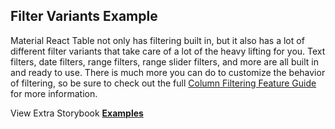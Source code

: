 
<Head>
  <title>{'Filter Variants Example - Material React Table V3 Docs'}</title>
  <meta
    name="description"
    content="An example of Material React Table which shows all of the powerful built-in filter variants."
  />
  <meta
    property="og:title"
    content="Filter Variants Material React Table Example"
  />
  <meta
    property="og:description"
    content="An example of Material React Table which shows all of the powerful built-in filter variants."
  />
</Head>

## Filter Variants Example

Material React Table not only has filtering built in, but it also has a lot of different filter variants that take care of a lot of the heavy lifting for you. Text filters, date filters, range filters, range slider filters, and more are all built in and ready to use. There is much more you can do to customize the behavior of filtering, so be sure to check out the full [Column Filtering Feature Guide](/docs/guides/column-filtering) for more information.

<Examples isPage />

View Extra Storybook **[Examples](https://www.material-react-table.dev/?path=/story/prop-playground--default)**
